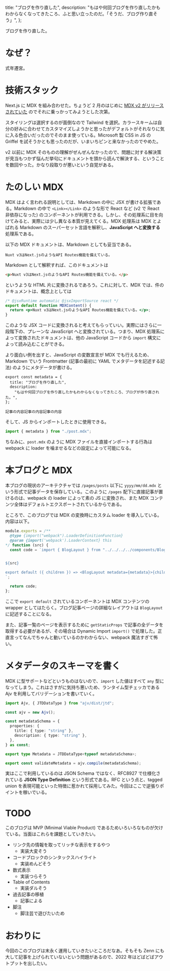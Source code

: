   title: "ブログを作り直した",
  description:
    "もはや何回ブログを作り直したかもわからなくなってきたころ、ふと思い立ったのだ。「そうだ、ブログ作り直そう」",
};

ブログを作り直した。

# なぜ？

式年遷宮。

# 技術スタック

Next.js に MDX を組み合わせた。ちょうど 2 月のはじめに [MDX v2 がリリースされていた](https://mdxjs.com/blog/v2/) のでそれに乗っかってみようとした次第。

スタイリングは選択するのが面倒なので Tailwind を選択。カラースキームは自分の好みに合わせてカスタマイズしようかと思ったがデフォルトがそれなりに気に入る色合いだったのでそのまま使っている。Microsoft 製 CSS in JS の Griffel を試そうかとも思ったのだが、いまいちピンと来なかったのでやめた。

v2 以前に MDX そのものの理解がぜんぜんなかったので、問題に対する解決策が見当もつかず悩んだ挙句にドキュメントを頭から読んで解決する、ということを数回やった。かなり段取りが悪いという自覚がある。

# たのしい MDX

MDX はよく言われる説明としては、Markdown の中に JSX が書ける拡張である。Markdown の中で `<Link></Link>` のような形で React など (v2 で React 非依存になった) のコンポーネントが利用できる。しかし、その処理系に目を向けてみると、実際には少し異なる本質が見えてくる。MDX 処理系は MDX とよばれる Markdown のスーパーセット言語を解釈し、**JavaScript へと変換する** 処理系である。

以下の MDX ドキュメントは、Markdown としても妥当である。

```
Nuxt v3はNext.jsのようなAPI Routes機能を備えている。
```

Markdown として解釈すれば、このドキュメントは

```html
<p>Nuxt v3はNext.jsのようなAPI Routes機能を備えている。</p>
```

というような HTML 片に変換されるであろう。これに対して、MDX では、件のドキュメントは、概念上としては

```jsx
/* @jsxRuntime automatic @jsxImportSource react */
export default function MDXContent() {
  return <p>Nuxt v3はNext.jsのようなAPI Routes機能を備えている。</p>;
}
```

このような JSX コードに変換されると考えてもらっていい。実際にはさらに一段階下の、プレーンな JavaScript へと変換されている。つまり、MDX 処理系によって変換されたドキュメントは、他の JavaScript コードから `import` 構文によって読み込むことができる。

より面白い例を出すと、JavaScript の変数宣言が MDX でも行えるため、Markdown でいう Frontmatter (記事の最初に YAML でメタデータを記述する記法) のようにメタデータが書ける。

```mdx
export const metadata = {
  title: "ブログを作り直した",
  description:
    "もはや何回ブログを作り直したかもわからなくなってきたころ、ブログが作り直された。",
};

記事の内容記事の内容記事の内容
```

そして、JS からインポートしたときに使用できる。

```js
import { metadata } from "./post.mdx";
```

ちなみに、`post.mdx` のように MDX ファイルを直接インポートする行為は webpack に loader を噛ませるなどの設定によって可能になる。

# 本ブログと MDX

本ブログの現状のアーキテクチャでは `/pages/posts` 以下に `yyyy/mm/dd.mdx` という形式で記事データを保存している。このように `/pages` 配下に直接記事が置けるのは、webpack の loader によって素の JS に変換され、また MDX コンテンツ全体はデフォルトエクスポートされているからである。

ところで、このブログでは MDX の変換時にカスタム loader を導入している。内容は以下。

```js
module.exports = /**
  @type {import("webpack").LoaderDefinitionFunction}
  @param {import('webpack').LoaderContext} this
*/ function (src) {
  const code = `import { BlogLayout } from "../../../../components/BlogLayout";


${src}

export default ({ children }) => <BlogLayout metadata={metadata}>{children}</BlogLayout>;
`;

  return code;
};
```

ここで `export default` されているコンポーネントは MDX コンテンツの wrapper としてはたらく。ブログ記事ページの詳細なレイアウトは `BlogLayout` に記述することになる。

また、記事一覧のページを表示するために `getStaticProps` で記事の全データを取得する必要があるが、その場合は Dynamic Import `import()` で処理した。正直言ってなんでちゃんと動いているのかわからない、webpack 魔法すぎて怖い。

# メタデータのスキーマを書く

MDX に型サポートなどというものはないので、`import` した値はすべて `any` 型になってしまう。これはさすがに気持ち悪いため、ランタイム型チェッカである Ajv を利用してバリデーションを書いていく。

```ts
import Ajv, { JTDDataType } from "ajv/dist/jtd";

const ajv = new Ajv();

const metadataSchema = {
  properties: {
    title: { type: "string" },
    description: { type: "string" },
  },
} as const;

export type Metadata = JTDDataType<typeof metadataSchema>;

export const validateMetadata = ajv.compile(metadataSchema);
```

実はここで利用しているのは JSON Schema ではなく、RFC8927 で仕様化されている **JSON Type Definition** という形式である。RFC という点と、tagged union を表現可能といった特徴に惹かれて採用してみた。今回はここで逆張りポイントを稼いでいる。

# TODO

このブログは MVP (Minimal Viable Product) であるためいろいろなものが欠けている。当面はこれらを課題としていきたい。

- リンク先の情報を取ってリッチな表示をするやつ
  - 実装大変そう
- コードブロックのシンタックスハイライト
  - 実装めんどそう
- 数式表示
  - 実装つらそう
- Table of Contents
  - 実装ダルそう
- 過去記事の移植
  - 記事による
- 脚注
  - 脚注芸で遊びたいため

# おわりに

今回のこのブログは末永く運用していきたいところだなあ。そもそも Zenn にも大して記事を上げられていないという問題があるので、2022 年はどばどばアウトプットを出したい。
